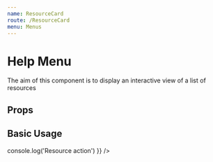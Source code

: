 ```yaml
---
name: ResourceCard
route: /ResourceCard
menu: Menus
---
```



# Help Menu

The aim of this component is to display an interactive view of a list of resources

## Props

<Props of={ResourceCard} />

## Basic Usage

<Playground>
  <ResourceCard
    id={'ResourceId'}
    name={'Resource Name'}
    description={'This is the Resource description. Enjoy with it.'}
    action={{ label: 'action', callback: () => console.log('Resource action') }}
  />
</Playground>

